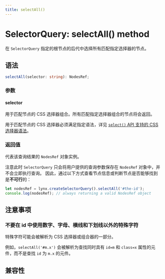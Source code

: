 ```yaml
---
title: selectAll()
---
```


# SelectorQuery: selectAll() method

在 `SelectorQuery` 指定的根节点的后代中选择所有匹配指定选择器的节点。

## 语法

```ts
selectAll(selector: string): NodesRef;
```

### 参数

#### selector

用于匹配节点的 CSS 选择器组合。所有匹配指定选择器组合的节点将会返回。

用于匹配节点的 CSS 选择器必须满足指定语法，详见 [`select()` API 支持的 CSS 选择器语法](./selector-query-select.mdx#selector)。

### 返回值

代表该查询结果的 `NodesRef` 对象实例。

注意此时 `SelectorQuery` 只会将用户提供的查询参数保存在 `NodesRef` 对象中，并不会立即执行查询。
因此，通过以下方式查看节点信息或判断节点是否能够找到是**不可行**的：

```js
let nodesRef = lynx.createSelectorQuery().selectAll('#the-id');
console.log(nodesRef); // always returning a valid NodesRef object
```

## 注意事项

### 不要在 id 中使用数字、字母、横线和下划线以外的特殊字符

特殊字符可能会被解析为 CSS 选择器或组合器的一部分。

例如，`selectAll('#m.x')` 会被解析为查找同时具有 `id=m` 和 `class=x` 属性的元件，而不是查找 `id` 为 `m.x` 的元件。

## 兼容性


<LegacyCompatTable metadata="lynx-api/selector-query/selectAll" />
